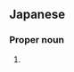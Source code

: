 ==Japanese==
{{ja-kanjitab|さか|もと|yomi=k}}

===Proper noun===
{{ja-pos|さかもと|proper}}

# {{surname|lang=ja|sort=さかもと}}